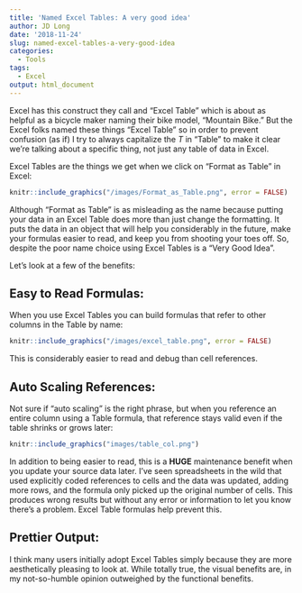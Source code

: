 ```yaml
---
title: 'Named Excel Tables: A very good idea'
author: JD Long
date: '2018-11-24'
slug: named-excel-tables-a-very-good-idea
categories:
  - Tools
tags:
  - Excel
output: html_document
---
```


Excel has this construct they call and "Excel Table" which is about as helpful as a bicycle maker naming their bike model, "Mountain Bike." But the Excel folks named these things "Excel Table" so in order to prevent confusion (as if) I try to always capitalize the *T* in "Table" to make it clear we're talking about a specific thing, not just any table of data in Excel. 

Excel Tables are the things we get when we click on "Format as Table" in Excel: 

```r
knitr::include_graphics("/images/Format_as_Table.png", error = FALSE)
```
Although "Format as Table" is as misleading as the name because putting your data in an Excel Table does more than just change the formatting. It puts the data in an object that will help you considerably in the future, make your formulas easier to read, and keep you from shooting your toes off. So, despite the poor name choice using Excel Tables is a "Very Good Idea". 

Let's look at a few of the benefits:

## Easy to Read Formulas:

When you use Excel Tables you can build formulas that refer to other columns in the Table by name:
```r
knitr::include_graphics("/images/excel_table.png", error = FALSE)
```
This is considerably easier to read and debug than cell references. 

## Auto Scaling References:

Not sure if "auto scaling" is the right phrase, but when you reference an entire column using a Table formula, that reference stays valid even if the table shrinks or grows later:
```r
knitr::include_graphics("images/table_col.png")
```
In addition to being easier to read, this is a **HUGE** maintenance benefit when you update your source data later. I've seen spreadsheets in the wild that used explicitly coded references to cells and the data was updated, adding more rows, and the formula only picked up the original number of cells. This produces wrong results but without any error or information to let you know there's a problem. Excel Table formulas help prevent this. 

## Prettier Output:

I think many users initially adopt Excel Tables simply because they are more aesthetically pleasing to look at. While totally true, the visual benefits are, in my not-so-humble opinion outweighed by the functional benefits. 



